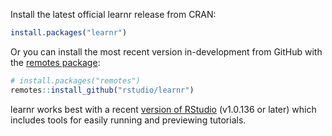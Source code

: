 Install the latest official learnr release from CRAN:

``` r
install.packages("learnr")
```

Or you can install the most recent version in-development from GitHub with the [remotes package](https://remotes.r-lib.org):

``` r
# install.packages("remotes")
remotes::install_github("rstudio/learnr")
```

learnr works best with a recent [version of RStudio](https://posit.co/download/rstudio-desktop/) (v1.0.136 or later) which includes tools for easily running and previewing tutorials.
